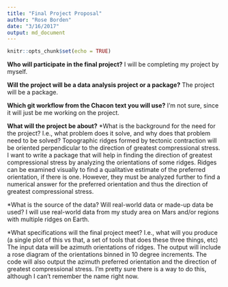 ```yaml
---
title: "Final Project Proposal"
author: "Rose Borden"
date: "3/16/2017"
output: md_document
---
```


```r
knitr::opts_chunk$set(echo = TRUE)
```

**Who will participate in the final project?**
I will be completing my project by myself.

**Will the project will be a data analysis project or a package?**
The project will be a package.

**Which git workflow from the Chacon text you will use?**
I'm not sure, since it will just be me working on the project.

**What will the project be about?**
*What is the background for the need for the project? I.e., what problem does it
solve, and why does that problem need to be solved?
Topographic ridges formed by tectonic contraction will be oriented perpendicular to
the direction of greatest compressional stress. I want to write a package that will
help in finding the direction of greatest compressional stress by analyzing the
orientations of some ridges. Ridges can be examined visually to find a qualitative
estimate of the preferred orientation, if there is one. However, they must be
analyzed further to find a numerical answer for the preferred orientation and thus
the direction of greatest compressional stress.

*What is the source of the data? Will real-world data or made-up data be used?
I will use real-world data from my study area on Mars and/or regions with multiple
ridges on Earth. 

*What specifications will the final project meet? I.e., what will you produce (a
single plot of this vs that, a set of tools that does these three things, etc)
The input data will be azimuth orientations of ridges. The output will include a
rose diagram of the orientations binned in 10 degree increments. The code will also
output the azimuth preferred orientation and the direction of greatest compressional
stress. I'm pretty sure there is a way to do this, although I can't remember the name right now.